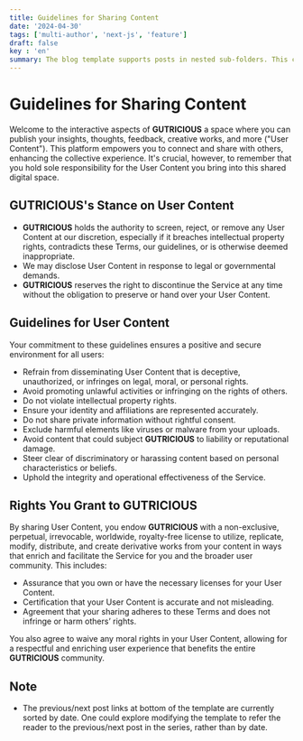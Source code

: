 ```yaml
---
title: Guidelines for Sharing Content  
date: '2024-04-30'
tags: ['multi-author', 'next-js', 'feature']
draft: false
key : 'en'
summary: The blog template supports posts in nested sub-folders. This can be used to group posts of similar content e.g. a multi-part course.
---
```


# Guidelines for Sharing Content

Welcome to the interactive aspects of **GUTRICIOUS** a space where you can publish your insights, thoughts, feedback, creative works, and more ("User Content"). This platform empowers you to connect and share with others, enhancing the collective experience. It's crucial, however, to remember that you hold sole responsibility for the User Content you bring into this shared digital space.

## **GUTRICIOUS's Stance on User Content**

- **GUTRICIOUS** holds the authority to screen, reject, or remove any User Content at our discretion, especially if it breaches intellectual property rights, contradicts these Terms, our guidelines, or is otherwise deemed inappropriate.
- We may disclose User Content in response to legal or governmental demands.
- **GUTRICIOUS** reserves the right to discontinue the Service at any time without the obligation to preserve or hand over your User Content.

## **Guidelines for User Content**

Your commitment to these guidelines ensures a positive and secure environment for all users:

- Refrain from disseminating User Content that is deceptive, unauthorized, or infringes on legal, moral, or personal rights.
- Avoid promoting unlawful activities or infringing on the rights of others.
- Do not violate intellectual property rights.
- Ensure your identity and affiliations are represented accurately.
- Do not share private information without rightful consent.
- Exclude harmful elements like viruses or malware from your uploads.
- Avoid content that could subject **GUTRICIOUS** to liability or reputational damage.
- Steer clear of discriminatory or harassing content based on personal characteristics or beliefs.
- Uphold the integrity and operational effectiveness of the Service.

## **Rights You Grant to GUTRICIOUS**

By sharing User Content, you endow **GUTRICIOUS** with a non-exclusive, perpetual, irrevocable, worldwide, royalty-free license to utilize, replicate, modify, distribute, and create derivative works from your content in ways that enrich and facilitate the Service for you and the broader user community. This includes:

- Assurance that you own or have the necessary licenses for your User Content.
- Certification that your User Content is accurate and not misleading.
- Agreement that your sharing adheres to these Terms and does not infringe or harm others’ rights.

You also agree to waive any moral rights in your User Content, allowing for a respectful and enriching user experience that benefits the entire **GUTRICIOUS** community.

## Note

- The previous/next post links at bottom of the template are currently sorted by date. One could explore modifying the template to refer the reader to the previous/next post in the series, rather than by date.
